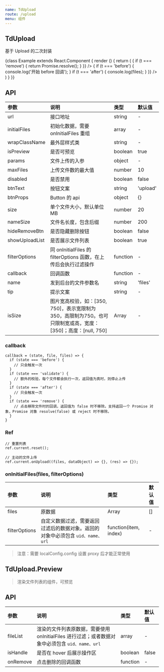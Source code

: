 ```yaml
---
name: TdUpload
route: /upload
menu: 组件
---
```



## TdUpload

基于 Upload 的二次封装

<Playground>
{class Example extends React.Component {
  render () {
    return (
      <Row>
          <Col span={12}>
            <TdUpload
              // disabled
              btnText="上传"
              tip="仅支持 pdf 文件。"
              // listType="picture-card"
              callback={(t) => {
                if (t === 'remove') {
                  return Promise.resolve();
                }
              }}
            />
          </Col>
          <Col span={12}>
            <TdUpload
              size={5}
              multiple
              btnText="上传"
              isSize={[282]}
              accept="image/*"
              tip="仅支持图片格式。"
              listType="picture-card"
              callback={(t, file, files) => {
                if (t === 'before') {
                  console.log('开始 before 回调');
                }
                if (t === 'after') {
                  console.log(files);
                }
              }}
            />
          </Col>
      </Row>
    )
  }
}}
</Playground>

## API

|参数|说明|类型|默认值|
|:--|:--|:--|:--|
|url|接口地址|string|-|
|initialFiles|初始化数据，需要 onInitialFiles 重组|array|-|
|wrapClassName|最外层样式类|string|-|
|isPreview|是否可预览|boolean|true|
|params|文件上传的入参|object|-|
|maxFiles|上传文件数的最大值|number|10|
|disabled|是否禁用|boolean|false|
|btnText|按钮文案|string|'upload'|
|btnProps|Button 的 api|object|{}|
|size|单个文件大小，默认单位 MB|number|20|
|nameSize|文件名长度，包含后缀|number|200|
|hideRemoveBtn|是否隐藏删除按钮|boolean|false|
|showUploadList|是否展示文件列表|boolean|true|
|filterOptions|同 onInitialFiles 的 filterOptions 函数，在上传后会执行过滤操作|function|-|
|callback|回调函数|function|-|
|name|发到后台的文件参数名|string|'files'|
|tip|提示文案|string|-|
|isSize|图片宽高校验，如：[350, 750]，表示宽限制为350，高限制为750。也可只限制宽或高，宽度：[350]；高度：[null, 750]|Array|-|

### callback

```
callback = (state, file, files) => {
  if (state === 'before') {
    // 只会触发一次
  }
  if (state === 'validate') {
    // 额外的校验，每个文件都会执行一次，返回值为真时，则停止上传
  }
  if (state === 'after') {
    // 只会触发一次
  }
  if (state === 'remove') {
    // 点击移除文件时的回调，返回值为 false 时不移除。支持返回一个 Promise 对象，Promise 对象 resolve(false) 或 reject 时不移除。
  }
}
```

### Ref

```
// 重置列表
ref.current.reset();

// 主动的文件上传
ref.current.onUpload((files, dataObject) => {}, (res) => {});
```

### onInitialFiles(files, filterOptions)

|参数|说明|类型|默认值|
|:--|:--|:--|:--|
|files|原数据|Array|[]|
|filterOptions|自定义数据过滤，需要返回过滤后的数据对象。返回的对象中必须包含 `uid、name、url`|function(item, index)|-|

> 注意：需要 localConfig.config 设置 proxy 后才能正常使用

## TdUpload.Preview

> 渲染文件列表的组件，可预览

## API

|参数|说明|类型|默认值|
|:--|:--|:--|:--|
|fileList|渲染的文件列表原数据，需要使用 onInitialFiles 进行过滤；或者数据对象中必须包含 `uid、name、url`|array|-|
|isHandle|是否在 hover 后展示操作区|boolean|false|
|onRemove|点击删除的回调函数|function|-|
